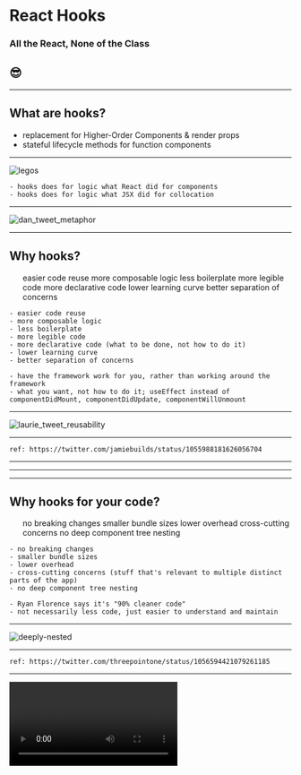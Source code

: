 

<Head>
  <title>React Hooks</title>
</Head>

# React Hooks

### All the React, None of the Class

## 😎

---

## What are hooks?

- replacement for Higher-Order Components & render props
- stateful lifecycle methods for function components

---

![legos](images/legos.png)

```notes
- hooks does for logic what React did for components
- hooks does for logic what JSX did for collocation
```

---

![dan_tweet_metaphor](images/dan_tweet_metaphor.png)

---

## Why hooks?

<ul>
  <Appear>
    <ListItem>easier code reuse</ListItem>
    <ListItem>more composable logic</ListItem>
    <ListItem>less boilerplate</ListItem>
    <ListItem>more legible code</ListItem>
    <ListItem>more declarative code</ListItem>
    <ListItem>lower learning curve</ListItem>
    <ListItem>better separation of concerns</ListItem>
  </Appear>
</ul>

```notes
- easier code reuse
- more composable logic
- less boilerplate
- more legible code
- more declarative code (what to be done, not how to do it)
- lower learning curve
- better separation of concerns

- have the framework work for you, rather than working around the framework
- what you want, not how to do it; useEffect instead of componentDidMount, componentDidUpdate, componentWillUnmount
```

---

![laurie_tweet_reusability](images/laurie_tweet_reusability.png)

---

<SideBySide left="images/no-hooks-simple.jpg" right="images/hooks-simple.jpg" />

```notes
ref: https://twitter.com/jamiebuilds/status/1055988181626056704
```

---

<SideBySide
  left="images/no-hooks-complex.jpg"
  right="images/hooks-complex.jpg"
/>

---

<SideBySide
  left="images/no-hooks-minified.jpg"
  right="images/hooks-minified.jpg"
/>

---

## Why hooks for your code?

<ul>
  <Appear>
    <ListItem>no breaking changes</ListItem>
    <ListItem>smaller bundle sizes</ListItem>
    <ListItem>lower overhead</ListItem>
    <ListItem>cross-cutting concerns</ListItem>
    <ListItem>no deep component tree nesting</ListItem>
  </Appear>
</ul>

```notes
- no breaking changes
- smaller bundle sizes
- lower overhead
- cross-cutting concerns (stuff that's relevant to multiple distinct parts of the app)
- no deep component tree nesting

- Ryan Florence says it's "90% cleaner code"
- not necessarily less code, just easier to understand and maintain
```

---

![deeply-nested](images/deeply-nested-1.png)

---

<SideBySide left="images/without-hooks.jpg" right="images/with-hooks.jpg" />

```notes
ref: https://twitter.com/threepointone/status/1056594421079261185
```

---

<video controls loop src="images/hooks-rearrangement.mp4" />

```notes
ref: https://twitter.com/prchdk/status/1056960391543062528
```

---

## Meet the Hooks

- useState
- useEffect
- useContext

---

### Yes, there are other hooks.

- useReducer
- useCallback
- useMemo
- useRef

---

### The "you'll know when you need these" hooks

- useImperativeHandle
- useLayoutEffect
- useDebugValue

```notes
- useImperativeHandle was originally useImperativeMethods
```

---

## Object destructuring

You've likely seen object destructuring if you work with React

```
function MyComponent({ name }) { /*...*/ };

const MyComponent = ({ name }) => ( /*...*/ );

const OtherComponent = props => ( /*...*/ props.name /*...*/ );
```

```notes
- introduced in ES6
```

---

## Object destructuring

```
const obj = {
  foo: "foo",
  bar: 0,
};

const { foo, bar } = obj; // foo = "foo", bar = 0

const { baz = "baz" } = obj; // default value for baz = "baz"

const { foo, ...rest } = obj; // rest = { bar: 0 }

const { foo: renamedFoo } = obj; // renamedFoo = "foo"
```

```notes
- default values
- rest spread operator
- difficult to rename
```

---

## Array destructuring?

Array destructuring is very similar, just with Arrays instead of Objects

```
const arr = [1, 2, 3];

const [foo, bar] = arr; // foo = 1, bar = 2

const [foo, bar, baz, qux = 10]; // default value for qux = 10

const [fee, fii, fum] = arr; // fee = 1, fii = 2, fum = 3

const [ack, ...rest] = arr; // rest = [2, 3]
```

```notes
- default values
- choose your own variable names (easier than renaming fields in obj. dest.)
- rest spread operator
```

---

```
function Return3() {
  return 3;
}

function Return4And5() {
  return [4, 5];
}

function ReturnFooAndBar() {
  return {
    foo: "foo",
    bar: "bar",
  };
}

function main() {
  const three = Return3();
  const [four, five] = Return4And5();
  const { foo, bar } = ReturnFooAndBar();
}
```

```notes
- how to return multiple values from a function
```

---

## Hooks syntax

- must only be called from top-level
- must not be called conditionally
- must be prefixed with `use`

```
import React, { useState } from 'react';

function MyComponent() {
  const [name, setName] = useState("Aaron");

  return (
    <div>
      {name}
    </div>
  );
}
```

```notes
- typeof name: typeof "Aaron" (string)
- typeof setName: (newName: string) => void
```

---

## Hooks syntax: ESLint rule

```
npm install -D eslint-plugin-react-hooks
```

- no conditional hooks
- recommended hook dependencies (in development)

---

## So... why array destructuring?

```
// NOTE: this doesn't work
import React, { useState } from 'react';

function MyComponent() {
  const { state, setState } = useState("Aaron");

  return (
    <div>
      {state}
    </div>
  );
}
```

---

## So... why array destructuring?

```
// NOTE: this doesn't work
import React, { useState } from 'react';

function MyComponent() {
  const { state: name, setState: setName } = useState("Aaron");

  return (
    <div>
      {name}
    </div>
  );
}
```

```notes
well that's clunky as hell
```

---

## So... why array destructuring?

```
// NOTE: this doesn't work
import React, { useState } from 'react';

function MyComponent() {
  const { state: name, setState: setName } = useState("Aaron");
  const { state: age, setState: setAge } = useState("24");

  return (
    <div>
      {name} is {age} years old
    </div>
  );
}
```

```notes
also, what happens when using the same hook more than once?
it gets even worse!
```

---

## So... THAT's why array destructuring!

```
import React, { useState } from 'react';

function MyComponent() {
  const [name, setName] = useState("Aaron");
  const [age, setAge] = useState("24");

  return (
    <div>
      {name} is {age} years old
    </div>
  );
}
```

---

## Hooks: A visualization

```
function RenderFunctionComponent() {
  const [firstName, setFirstName] = useState("Rudi");
  const [lastName, setLastName] = useState("Yardley");

  return (
    <Button onClick={() => setFirstName("Fred")}>Fred</Button>
  );
}
```

---

![normal-1](images/normal-1.png)

---

![normal-2](images/normal-2.png)

---

![normal-3](images/normal-3.png)

---

![normal-4](images/normal-4.png)

---

### So why not conditionally use hooks?

```
let firstRender = true;

function RenderFunctionComponent() {
  let initName;

  if(firstRender){
    [initName] = useState("Rudi");
    firstRender = false;
  }
  const [firstName, setFirstName] = useState(initName);
  const [lastName, setLastName] = useState("Yardley");

  return (
    <Button onClick={() => setFirstName("Fred")}>Fred</Button>
  );
}
```

---

![bad-1](images/bad-1.png)

---

![bad-1](images/bad-1.png)

---

### Flow typing for a hook

```
export type Hook = {
  memoizedState: any,

  baseState: any,
  baseUpdate: Update<any, any> | null,
  queue: UpdateQueue<any, any> | null,

  next: Hook | null,
}
```

---

## So how accurate was our example?

```
// our (simplified) example
[
  ["Rudi", setFirstName],
  ["Yardley", setLastName],
]

// closer to reality (still pseudocode)
{
  memoizedState: "Rudi",
  baseUpdate: /* setFirstName action */,
  next: {
    memoizedState: "Yardley",
    baseUpdate: /* setLastName action */,
    next: null,
  },
}
```

```notes
- not an Array but a Linked List

ref: https://github.com/facebook/react/blob/8f45a7fdc469c6d88ca5ca105095b03dd4e862e1/packages/react-reconciler/src/ReactFiberHooks.js#L57
```

---

## `useState` Hook

Coming from `this.setState`, what's different?

---

```
class MyClassComponent extends React.Component {
  state = {
    foo: "foo",
    active: false,
  };

  onClick = () => {
    this.setState({
      foo: "bar",
    });
  };

  /*...*/
}
```

<br />

```
function MyComponent() {
  const [foo, setFoo] = useState("foo");
  const [active, setActive] = useState(false);

  const onClick = () => {
    setFoo("bar");
  };

  /*...*/
}
```

```notes
- this.setState() merges state
- useState() replaces state
```

---

### `useLegacyState` - reimplementing `this.setState`

```
import { useState } from 'react';

export function useLegacyState(initialState = {}) {
  const [state, replaceState] = useState(initialState);

  const setState = changes => replaceState({
    ...state,
    ...changes,
  });

  return [state, setState];
}
```

```notes
- this is discouraged in favor of multiple single value getters/setters

ref: https://reactjs.org/docs/hooks-faq.html#should-i-use-one-or-many-state-variables
```

---

### `useLegacyState` - reimplementing `this.setState`

```
import { useState } from 'react';

export function useLegacyState(initialState = {}) {
  const [state, replaceState] = useState(initialState);

  const setState = updater => {
    const functional = typeof updater === 'function';
    const changes = functional ? updater(state) : updater;

    replaceState({
      ...state,
      ...changes,
    });
  };

  return [state, setState];
}
```

```notes
- again, this is discouraged
- good look at our first custom hook!
```

---

## useEffect

`useEffect` wraps 3 lifecycle methods into one:

- `componentDidMount`
- `componentDidUpdate`
- `componentWillUnmount`

Think of it as hooking into any time just after your component has painted to the screen.

---

```
import React, { useEffect } from 'react';

// componentDidMount
function Mounter({ user, notifications }) {

  useEffect(() => {
    console.log("I'm mounted!");
  }, []);

  return /*...*/;
}
```

---

```
import React, { useEffect } from 'react';

// componentDidUpdate
function Updater({ user, notifications }) {

  useEffect(() => {
    console.log("User changed!", user.name);
  }, [user]);

  useEffect(() => {
    console.log("Props changed!", user.name);
  });

  return /*...*/;
}
```

---

```
import React, { useEffect } from 'react';

// componentWillUnmount
function Unmounter({ user, notifications }) {

  useEffect(() => {
    return () => {
      console.log("I'm unmounting!");
    };
  }, []);

  return /*...*/;
}
```

---

## useContext

Previously, `React.createContext` gave you a `Provider` and a `Consumer`

```
const { Provider, Consumer } = React.createContext(uninitializedValue);

function App() {
  return (
    <Consumer>
      {context => (
        /* do something with context */
      )}
    </Consumer>
  );
}

ReactDOM.render(
  <Provider value={someValue}>
    <App />
  </Provider>
, root);
```

---

## useContext

The `Provider` functions the same, but the `Consumer` is now replaced by `useContext`

```
const MyContext = React.createContext(uninitializedValue);

function App() {
  const context = useContext(MyContext);

  return (
    <div>
      /* do something with context */
    </div>
  );
}

ReactDOM.render(
  <MyContext.Provider value={someValue}>
    <App />
  </MyContext.Provider>
, root);
```

---

## useReducer

<SideBySide left="images/redux-flow.png" right="images/use-reducer-flow.png" />

---

### `useReducer` helps with complex local state flows

```
import React, { useReducer } from 'react';

function reducer(state, action) {
  switch (action.type) {
      case "RESET":
        return initialState;
      case "INCREMENT":
        return {
          counter: state.counter + 1,
        };
      case "DECREMENT":
        return {
          counter: state.counter - 1,
        };
      default:
        return state;
    }
}

function MyComponent() {
  const [state, dispatch] = useReducer(reducer, { counter: 0 });

  /*...*/
}
```

---

```
/*...*/

function MyComponent() {
  const [state, dispatch] = useReducer(reducer, { counter: 0 });

  return (
    <>
      Counter: {counter}
      <button onClick={() => dispatch({ type: "INCREMENT" })} />
      <button onClick={() => dispatch({ type: "DECREMENT" })} />
      <button onClick={() => dispatch({ type: "RESET" })} />
    </>
  );
}
```

---

### `useState` is just a convenience wrapper for `useReducer`

as such, `setState` optionally accepts a functional argument

```
import React, { useState } from 'react';

function MyComponent() {
  const [age, setAge] = useState(24);

  const onClick = () => {
    setAge(prevAge => setAge(prevAge + 1));
  };

  /*...*/
}
```

```notes
after all, that's what a reducer does; it takes an initial value and a description of changes and returns a single new value
```

---

## useMemo

Class components can bail out of renders if their props haven't changed by extending `PureComponent` or returning `false` from `shouldComponentUpdate`

Wrapping a function component with `React.memo` will only rerun the function if the props have changed

```notes
"You may rely on useMemo as a performance optimization, not as a semantic guarantee. In the future, React may choose to “forget” some previously memoized values and recalculate them on next render, e.g. to free memory for offscreen components. Write your code so that it still works without useMemo — and then add it to optimize performance."

ref: https://reactjs.org/docs/hooks-reference.html#usememo
ref: https://reactjs.org/blog/2018/10/23/react-v-16-6.html#reactmemo
```

---

`useMemo` prevents needless reruns of expensive calculations

```
import React, { useMemo } from 'react';

function MyComponent({ data }) {
  const data = useMemo(() => {
    // do some heavy lifting with data
  }, [data]);

  /*...*/
}
```

```notes
it's even better than React.memo because it lets you specify a subset of props to watch
```

---

`useMemo` can be used however you need it

```
import React, { useMemo } from 'react';

function MyComponent({ data, otherData }) {
  const { foo, bar, baz } = useMemo(() => {
    // do some heavy lifting with data
    return {
      foo,
      bar,
      baz,
    };
  }, [data]);

  const [fii, fum] = useMemo(() => {
    // do some expensive calculations
    return [fii, fum];
  }, [otherData]);

  /*...*/
}
```

---

## useCallback

function components often define handlers inside the function body

```
import React from 'react';

function MyComponent() {
  const onClick = () => doStuff();

  /*...*/
}
```

anything defined in the function body is recreated on each rerender

---

`useCallback` prevent needlessly recreating handlers defined in function bodies

```
import React, { useCallback } from 'react';

function MyComponent({ foo }) {
  const onClick = useCallback(() => doStuff(), []);

  const onOtherClick = useCallback(() => doOtherStuff(foo), [foo]);

  return (
    <button onClick={useCallback(() => doSomethingElse(), [])} />
  );
}
```

```notes
useCallback also allows for guilt-free inline JSX handler
```

---

### `useCallback` is just a convenience wrapper for `useMemo`

<br />

```
useCallback(fn, inputs) === useMemo(() => fn, inputs)
```

---

### So why not `useMemo` and `useCallback` everything?

<br />

```
npm install babel-plugin-react-persist
```

```notes
ref: https://medium.com/the-guild/use-this-magical-babel-plugin-and-get-a-performance-boost-for-your-react-components-f27fea9554aa
```

---

## useRef

```
import React, { useRef } from 'react';

function MyComponent() {
  const inputEl = useRef(null); // or just useRef()

  const onClick = () => {
    inputEl.current.focus();
  };

  return (
    <input ref={inputEl} defaultValue="foo" />
    <button onClick={onClick}>Focus Input</button>
  );
}
```

---

### `useRef` replaces Instance Variables

```
class ClassWithInstanceVars extends React.Component {
  timeoutRef: null;

  doStuff = () => {
    this.timeoutRef = setTimeout(doSomethingLater, 1000);
  };

  /*...*/
}

function MyComponent() {
  const timeoutRef = useRef();

  useEffect(() => {
    timeoutRef.current = setTimeout(doStuff(), 10000);

    return () => {
      if (timeoutRef.current) {
        clearTimeout(timeoutRef.current);
      }
    };
  }, []);

  /*...*/
}
```

```notes
- conceptually similar to instance variables on a class
- only set in event handlers in effects, not in render
```

---

## useImperativeHandle

Used with `forwardRef` to customize the instance value that is passed to parent components when using `ref`.

```notes
react-spring uses this to customize the Controller API exposed on the component ref
```

---

## useLayoutEffect

Similar to `useEffect` but only fires after all DOM mutations have completed.

Synchronous, so blocks UI updates - be careful not to overuse this

---

## useDebugValue

Similar to `displayName`/`getDisplayName`

Allows you to output a variable next to the Hook's container in DevTools

---

replace `componentWillReceiveProps` & `getDerivedStateFromProps` with `usePrevious`

```
function usePrevious(value) {
  const ref = useRef();
  useEffect(() => {
    ref.current = value;
  });
  return ref.current;
}

function Component() {
  const [count, setCount] = useState(0);
  const prevCount = usePrevious(count);
  return <h1>Now: {count}, before: {prevCount}</h1>;
}
```

```notes
"It’s possible that in the future React will provide a usePrevious Hook out of the box since it’s a relatively common use case."

ref: https://reactjs.org/docs/hooks-faq.html#how-to-get-the-previous-props-or-state
```

---

## DEMO TIME

<img src="images/cool.gif" style={{ height: '500px' }} />

---

## Concerns

<ul>
  <Appear>
    <ListItem>less efficient than classes?</ListItem>
    <ListItem>is React overstepping its bounds?</ListItem>
    <ListItem>recreate callbacks on each render?</ListItem>
    <ListItem style={{ listStyleType: 'none', marginTop: '50px' }}>
      "We should forget about small efficiencies, say about 97% of the time:
      premature optimization is the root of all evil. Yet we should not pass up
      our opportunities in that critical 3%." - Donald Knuth
    </ListItem>
  </Appear>
</ul>

```notes
"[Hook state's] kept in the exact same place where React keeps state for classes. React has an internal update queue which is the source of truth for any state, no matter how you define your components."

ref: https://medium.com/@dan_abramov/making-sense-of-react-hooks-fdbde8803889

...

React has always been a framework, not just a library

Hooks are totally opt-in

Can't make progress without trying new things

...

Modern devices have overhead to spare for most tasks; useCallback and useMemo are available when performance is priority

Knuth, Stanford professor emeritus and author, dedicated much of his life to and is well published in algorithm design and optimization

ref: https://medium.com/@okaleniuk/premature-optimization-is-the-root-of-all-evil-is-the-root-of-evil-a8ab8056c6b
```

---

## How do I get started?

```
npm install react@next react-dom@next
```

```notes
- v16.7.0-alpha.1+
- v16.8.0-alpha.1 (latest as of this talk)
```

---

![react-roadmap](images/react-roadmap.png)

---

![dan_tweet_timeline](images/dan_tweet_timeline.png)

---

## Couldn't have done it without

- React hooks: not magic, just arrays (Rudi Yardley)
- Under the hood of React's hooks system (Eytan Manor)
- @nikgraf's Collection of React Hooks

```notes
ref: https://medium.com/@ryardley/react-hooks-not-magic-just-arrays-cd4f1857236e
ref: https://medium.com/the-guild/under-the-hood-of-reacts-hooks-system-eb59638c9dba
ref: https://nikgraf.github.io/react-hooks/
```

---

## Further learning

- Making Sense of React Hooks (Dan Abramov)
- React Today and Tomorrow (Sophie Alpert & Dan Abramov @ React Conf 2018)
- Hooks are Mixins with Ryan Florence (React Podcast)
- React Hooks documentation
- React source, specifically `ReactFiberHooks` in `react-reconciler`

```notes
ref: https://medium.com/@dan_abramov/making-sense-of-react-hooks-fdbde8803889
ref: https://www.youtube.com/watch?v=V-QO-KO90iQ
ref: https://reactpodcast.simplecast.fm/31
ref: https://reactjs.org/docs/hooks-intro.html
ref: https://github.com/facebook/react/packages/react-reconciler/src/ReactFiberHooks.js
```

---

### Give me a Follow and try the demos yourself 😎

<https://github.com/superhawk610/why-react-hooks>

```notes
all links are in the mdx-deck notes
```
